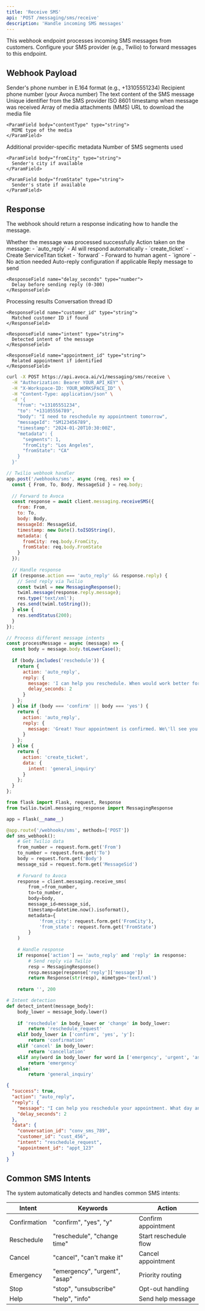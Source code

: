 ```yaml
---
title: 'Receive SMS'
api: 'POST /messaging/sms/receive'
description: 'Handle incoming SMS messages'
---
```


<Note>
  This webhook endpoint processes incoming SMS messages from customers. Configure your SMS provider (e.g., Twilio) to forward messages to this endpoint.
</Note>

## Webhook Payload

<ParamField body="from" type="string" required>
  Sender's phone number in E.164 format (e.g., +13105551234)
</ParamField>

<ParamField body="to" type="string" required>
  Recipient phone number (your Avoca number)
</ParamField>

<ParamField body="body" type="string" required>
  The text content of the SMS message
</ParamField>

<ParamField body="messageId" type="string" required>
  Unique identifier from the SMS provider
</ParamField>

<ParamField body="timestamp" type="string" required>
  ISO 8601 timestamp when message was received
</ParamField>

<ParamField body="media" type="array">
  Array of media attachments (MMS)
  
  <Expandable title="properties">
    <ParamField body="url" type="string">
      URL to download the media file
    </ParamField>
    
    <ParamField body="contentType" type="string">
      MIME type of the media
    </ParamField>
  </Expandable>
</ParamField>

<ParamField body="metadata" type="object">
  Additional provider-specific metadata
  
  <Expandable title="properties">
    <ParamField body="segments" type="number">
      Number of SMS segments used
    </ParamField>
    
    <ParamField body="fromCity" type="string">
      Sender's city if available
    </ParamField>
    
    <ParamField body="fromState" type="string">
      Sender's state if available
    </ParamField>
  </Expandable>
</ParamField>

## Response

The webhook should return a response indicating how to handle the message.

<ResponseField name="success" type="boolean">
  Whether the message was processed successfully
</ResponseField>

<ResponseField name="action" type="string">
  Action taken on the message:
  - `auto_reply` - AI will respond automatically
  - `create_ticket` - Create ServiceTitan ticket
  - `forward` - Forward to human agent
  - `ignore` - No action needed
</ResponseField>

<ResponseField name="reply" type="object">
  Auto-reply configuration if applicable
  
  <Expandable title="properties">
    <ResponseField name="message" type="string">
      Reply message to send
    </ResponseField>
    
    <ResponseField name="delay_seconds" type="number">
      Delay before sending reply (0-300)
    </ResponseField>
  </Expandable>
</ResponseField>

<ResponseField name="data" type="object">
  Processing results
  
  <Expandable title="properties">
    <ResponseField name="conversation_id" type="string">
      Conversation thread ID
    </ResponseField>
    
    <ResponseField name="customer_id" type="string">
      Matched customer ID if found
    </ResponseField>
    
    <ResponseField name="intent" type="string">
      Detected intent of the message
    </ResponseField>
    
    <ResponseField name="appointment_id" type="string">
      Related appointment if identified
    </ResponseField>
  </Expandable>
</ResponseField>

<RequestExample>

```bash cURL
curl -X POST https://api.avoca.ai/v1/messaging/sms/receive \
  -H "Authorization: Bearer YOUR_API_KEY" \
  -H "X-Workspace-ID: YOUR_WORKSPACE_ID" \
  -H "Content-Type: application/json" \
  -d '{
    "from": "+13105551234",
    "to": "+13105556789",
    "body": "I need to reschedule my appointment tomorrow",
    "messageId": "SM123456789",
    "timestamp": "2024-01-20T10:30:00Z",
    "metadata": {
      "segments": 1,
      "fromCity": "Los Angeles",
      "fromState": "CA"
    }
  }'
```

```javascript Node.js
// Twilio webhook handler
app.post('/webhooks/sms', async (req, res) => {
  const { From, To, Body, MessageSid } = req.body;
  
  // Forward to Avoca
  const response = await client.messaging.receiveSMS({
    from: From,
    to: To,
    body: Body,
    messageId: MessageSid,
    timestamp: new Date().toISOString(),
    metadata: {
      fromCity: req.body.FromCity,
      fromState: req.body.FromState
    }
  });
  
  // Handle response
  if (response.action === 'auto_reply' && response.reply) {
    // Send reply via Twilio
    const twiml = new MessagingResponse();
    twiml.message(response.reply.message);
    res.type('text/xml');
    res.send(twiml.toString());
  } else {
    res.sendStatus(200);
  }
});

// Process different message intents
const processMessage = async (message) => {
  const body = message.body.toLowerCase();
  
  if (body.includes('reschedule')) {
    return {
      action: 'auto_reply',
      reply: {
        message: 'I can help you reschedule. When would work better for you?',
        delay_seconds: 2
      }
    };
  } else if (body === 'confirm' || body === 'yes') {
    return {
      action: 'auto_reply',
      reply: {
        message: 'Great! Your appointment is confirmed. We\'ll see you then!'
      }
    };
  } else {
    return {
      action: 'create_ticket',
      data: {
        intent: 'general_inquiry'
      }
    };
  }
};
```

```python Python
from flask import Flask, request, Response
from twilio.twiml.messaging_response import MessagingResponse

app = Flask(__name__)

@app.route('/webhooks/sms', methods=['POST'])
def sms_webhook():
    # Get Twilio data
    from_number = request.form.get('From')
    to_number = request.form.get('To')
    body = request.form.get('Body')
    message_sid = request.form.get('MessageSid')
    
    # Forward to Avoca
    response = client.messaging.receive_sms(
        from_=from_number,
        to=to_number,
        body=body,
        message_id=message_sid,
        timestamp=datetime.now().isoformat(),
        metadata={
            'from_city': request.form.get('FromCity'),
            'from_state': request.form.get('FromState')
        }
    )
    
    # Handle response
    if response['action'] == 'auto_reply' and 'reply' in response:
        # Send reply via Twilio
        resp = MessagingResponse()
        resp.message(response['reply']['message'])
        return Response(str(resp), mimetype='text/xml')
    
    return '', 200

# Intent detection
def detect_intent(message_body):
    body_lower = message_body.lower()
    
    if 'reschedule' in body_lower or 'change' in body_lower:
        return 'reschedule_request'
    elif body_lower in ['confirm', 'yes', 'y']:
        return 'confirmation'
    elif 'cancel' in body_lower:
        return 'cancellation'
    elif any(word in body_lower for word in ['emergency', 'urgent', 'asap']):
        return 'emergency'
    else:
        return 'general_inquiry'
```

</RequestExample>

<ResponseExample>

```json
{
  "success": true,
  "action": "auto_reply",
  "reply": {
    "message": "I can help you reschedule your appointment. What day and time would work better for you? You can reply with options like 'Monday morning' or 'Tuesday afternoon'.",
    "delay_seconds": 2
  },
  "data": {
    "conversation_id": "conv_sms_789",
    "customer_id": "cust_456",
    "intent": "reschedule_request",
    "appointment_id": "appt_123"
  }
}
```

</ResponseExample>

## Common SMS Intents

The system automatically detects and handles common SMS intents:

| Intent | Keywords | Action |
|--------|----------|--------|
| Confirmation | "confirm", "yes", "y" | Confirm appointment |
| Reschedule | "reschedule", "change time" | Start reschedule flow |
| Cancel | "cancel", "can't make it" | Cancel appointment |
| Emergency | "emergency", "urgent", "asap" | Priority routing |
| Stop | "stop", "unsubscribe" | Opt-out handling |
| Help | "help", "info" | Send help message |